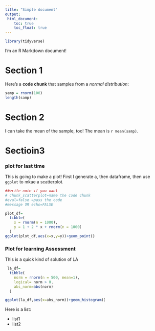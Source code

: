 ```yaml
---
title: "Simple document"
output:
 html_document:
    toc: true
    toc_float: true
---
```


```r
library(tidyverse)
```

I'm an R Markdown document!

# Section 1

Here's a **code chunk** that samples from a *normal distribution*:

```r
samp = rnorm(100)
length(samp)
```

# Section 2

I can take the mean of the sample, too! The mean is `r mean(samp)`.

# Sectioin3

### plot for last time
This is going to make a plot! First I generate a, then dataframe, then use `ggplot` to mkae a scatterplot.

```r
##write note if you want
# chunk_scatterplot=name the code chunk
#eval=false =pass the code
#message OR echo=FALSE

plot_df=
  tibble(
    x = rnorm(n = 1000),
    y = 1 + 2 * x + rnorm(n = 1000)
  )
ggplot(plot_df,aes(x=x,y=y))+geom_point()
```


### Plot for learning Assessment

This is a quick kind of solution of LA

```r
 la_df=
  tibble(
    norm = rnorm(n = 500, mean=1),
    logical= norm > 0,
    abs_norm=abs(norm)
  )

ggplot(la_df,aes(x=abs_norm))+geom_histogram()

```

Here is a list:

* list1
* list2
